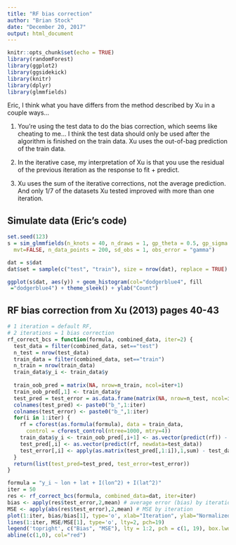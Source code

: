 ```yaml
---
title: "RF bias correction"
author: "Brian Stock"
date: "December 20, 2017"
output: html_document
---
```


```r
knitr::opts_chunk$set(echo = TRUE)
library(randomForest)
library(ggplot2)
library(ggsidekick)
library(knitr)
library(dplyr)
library(glmmfields)
```

Eric, I think what you have differs from the method described by Xu in a couple ways... 

1. You're using the test data to do the bias correction, which seems like cheating to me... I think the test data should only be used after the algorithm is finished on the train data. Xu uses the out-of-bag prediction of the train data.

2. In the iterative case, my interpretation of Xu is that you use the residual of the previous iteration as the response to fit + predict. 

3. Xu uses the sum of the iterative corrections, not the average prediction. And only 1/7 of the datasets Xu tested improved with more than one iteration.

## Simulate data (Eric's code)
```r
set.seed(123)
s = sim_glmmfields(n_knots = 40, n_draws = 1, gp_theta = 0.5, gp_sigma = 0.2,
  mvt=FALSE, n_data_points = 200, sd_obs = 1, obs_error = "gamma")

dat = s$dat
dat$set = sample(c("test", "train"), size = nrow(dat), replace = TRUE)

ggplot(s$dat, aes(y)) + geom_histogram(col="dodgerblue4", fill
 ="dodgerblue4") + theme_sleek() + ylab("Count")
```


## RF bias correction from Xu (2013) pages 40-43

```r
# 1 iteration = default RF,
# 2 iterations = 1 bias correction
rf_correct_bcs = function(formula, combined_data, iter=2) {
  test_data = filter(combined_data, set=="test")
  n_test = nrow(test_data)
  train_data = filter(combined_data, set=="train")
  n_train = nrow(train_data)
  train_data$y_i <- train_data$y
  
  train_oob_pred = matrix(NA, nrow=n_train, ncol=iter+1)
  train_oob_pred[,1] <- train_data$y
  test_pred = test_error = as.data.frame(matrix(NA, nrow=n_test, ncol=iter))
  colnames(test_pred) <- paste0("b_",1:iter)
  colnames(test_error) <- paste0("b_",1:iter)
  for(i in 1:iter) {
    rf = cforest(as.formula(formula), data = train_data, 
      control = cforest_control(ntree=1000, mtry=4))
    train_data$y_i <- train_oob_pred[,i+1] <- as.vector(predict(rf)) - train_oob_pred[,i]
    test_pred[,i] <- as.vector(predict(rf, newdata=test_data))
    test_error[,i] <- apply(as.matrix(test_pred[,1:i]),1,sum) - test_data$y
  }
  return(list(test_pred=test_pred, test_error=test_error))
}

formula = "y_i ~ lon + lat + I(lon^2) + I(lat^2)"
iter = 50
res <- rf_correct_bcs(formula, combined_data=dat, iter=iter)
bias <- apply(res$test_error,2,mean) # average error (bias) by iteration
MSE <- apply(abs(res$test_error),2,mean) # MSE by iteration
plot(1:iter, bias/bias[1], type='o', xlab="Iteration", ylab="Normalized  error (test data)", ylim=c(0,2))
lines(1:iter, MSE/MSE[1], type='o', lty=2, pch=19)
legend('topright', c("Bias", "MSE"), lty = 1:2, pch = c(1, 19), box.lwd =NA)
abline(c(1,0), col="red")
```